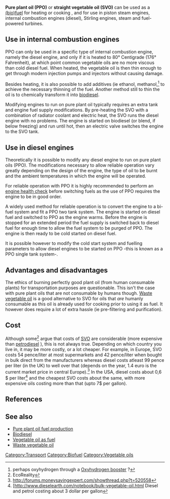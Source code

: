 '''Pure plant oil (PPO)''' or '''straight vegetable oil (SVO)''' can be used as a [[(bio)fuel]] for heating or cooking , and for use in piston steam engines, internal combustion engines (diesel), Stirling engines, steam and fuel-powered turbines.

==Use in internal combustion engines==
PPO can only be used in a specific type of internal combustion engine, namely the diesel engine, and only if it is heated to 80° Centigrade (176° Fahrenheit), at which point common vegetable oils are no more viscous than cold diesel fuel. When heated, the vegetable oil is then thin enough to get through modern injection pumps and injectors without causing damage. 

Besides heating, it is also possible to add additives (ie ethanol, methanol,<ref>perhaps oxyhydrogen through a [[Oxyhydrogen booster]] ?</ref> to achieve the necessary thinning of the fuel. Another method still to thin the oil is to chemically transform it into [[biodiesel]].

Modifying engines to run on pure plant oil typically requires an extra tank and engine fuel supply modifications. By pre-heating the SVO with a combination of radiator coolant and electric heat, the SVO runs the diesel engine with no problems. The engine is started on biodiesel (or blend, if below freezing) and run until hot, then an electric valve switches the engine to the SVO tank. 

==Use in diesel engines==
{{Main|PPO single tank system}}
{{Main|PPO two tank system}}

Theoretically it is possible to modify any diesel engine to run on pure plant oils (PPO).  The modifications necessary to allow reliable operation vary greatly depending on the design of the engine, the type of oil to be burnt and the ambient temperatures in which the engine will be operated.

For reliable operation with PPO it is highly recommended to perform an [[engine health check]] before switching fuels as the use of PPO requires the engine to be in good order.

A widely used method for reliable operation is to convert the engine to a bi-fuel system and fit a PPO two tank system.  The engine is started on diesel fuel and switched to PPO as the engine warms.  Before the engine is stopped for an extended period the fuel supply is switched back to diesel fuel for enough time to allow the fuel system to be purged of PPO.  The engine is then ready to be cold started on diesel fuel.

It is possible however to modify the cold start system and fuelling parameters to allow diesel engines to be started on PPO -this is known as a PPO single tank system-. 

==Advantages and disadvantages==
{{Main|Vegetable fats and oils}}
The ethics of burning perfectly good plant oil (from human consumable plants) for transportation purposes are questionable. This isn't the case with pure plant oils that are not consumable by humans though. [[Waste vegetable oil]] is a good alternative to SVO for oils that ''are'' humanly consumable as this oil is already used for cooking prior to using it as fuel. It however does require a lot of extra hassle (ie pre-filtering and purification).

==Cost==
Although some<ref>EcoReality</ref> argue that costs of [[Vegetable oils and fat|SVO]] are considerable (more expensive than [[petrodiesel]]{{w|petrodiesel}} ), this is not always true. Depending on which country you live in, it may be more costly, or a lot cheaper. For example, in Europe, SVO costs 54 pence/liter at most supermarkets and 42 pence/liter when bought in bulk direct from the manufacturers whereas diesel costs atleast 99 pence per liter (in the UK) to well over that (depends on the year, 1.4 euro is the current market price in central Europe).<ref>http://forums.moneysavingexpert.com/showthread.php?t=520558</ref> In the USA, diesel costs about 0,6 $ per liter<ref>[http://www.dieselearth.com/notebook/bulk-vegetable-oil.html Diesel and petrol costing about 3 dollar per gallon</ref> and the cheapest SVO costs about the same, with more expensive oils costing more than that (upto 7$ per gallon).

==References==
{{reflist}}

== See also ==
*[[Pure plant oil fuel production]]
*[[Biodiesel]]
*[[Vegetable oil as fuel]]
*[[Waste vegetable oil]]

[[Category:Transport]]
[[Category:Biofuel]]
[[Category:Vegetable oils]]